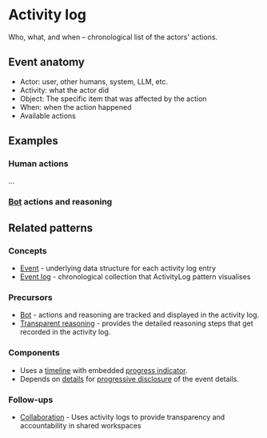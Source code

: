 
<Meta of={ActivityLogStories} />

# Activity log

Who, what, and when – chronological list of the actors' actions.

<Story of={ActivityLogStories.Basic} />

## Event anatomy

- Actor: user, other humans, system, LLM, etc.
- Activity: what the actor did
- Object: The specific item that was affected by the action
- When: when the action happened
- Available actions

## Examples

### Human actions

...

### [Bot](../?path=/docs/patterns-bot--docs) actions and reasoning

<Story of={ActivityLogStories.LLMReasoning} />

## Related patterns

### Concepts

- [Event](../?path=/docs/concepts-event--docs) - underlying data structure for each activity log entry
- [Event log](../?path=/docs/concepts-event-log--docs) - chronological collection that ActivityLog pattern visualises

### Precursors

- [Bot](../?path=/docs/patterns-bot--docs) - actions and reasoning are tracked and displayed in the activity log.
- [Transparent reasoning](../?path=/docs/patterns-transparent-reasoning--docs) - provides the detailed reasoning steps that get recorded in the activity log.

### Components

- Uses a [timeline](../?path=/docs/components-timeline--docs) with embedded [progress indicator](../?path=/docs/components-progress-indicator--docs).
- Depends on [details](../?path=/docs/primitives-details--docs) for [progressive disclosure](../?path=/docs/patterns-progressive-disclosure--docs) of the event details.

### Follow-ups

- [Collaboration](../?path=/docs/patterns-collaboration--docs) - Uses activity logs to provide transparency and accountability in shared workspaces


